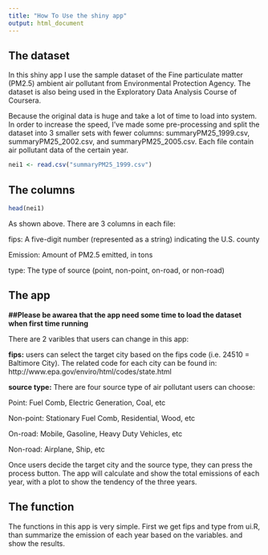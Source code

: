 ```yaml
---
title: "How To Use the shiny app"
output: html_document
---
```


## The dataset

In this shiny app I use the sample dataset of the Fine particulate matter (PM2.5) ambient air pollutant from Environmental Protection Agency. The dataset is also being used in the Exploratory Data Analysis Course of Coursera.

Because the original data is huge and take a lot of time to load into system. In order to increase the speed, I've made some pre-processing and split the dataset into 3 smaller sets with fewer columns: summaryPM25_1999.csv, summaryPM25_2002.csv, and summaryPM25_2005.csv. Each file contain air pollutant data of the certain year.

```r
nei1 <- read.csv("summaryPM25_1999.csv")
```

## The columns

```r
head(nei1)
```

As shown above. There are 3 columns in each file:

fips: A five-digit number (represented as a string) indicating the U.S. county 

Emission: Amount of PM2.5 emitted, in tons

type: The type of source (point, non-point, on-road, or non-road)

## The app

**##Please be awarea that the app need some time to load the dataset when first time running** 

There are 2 varibles that users can change in this app:

**fips:** 
users can select the target city based on the fips code (i.e. 24510 = Baltimore City). The related code for each city can be found in: http://www.epa.gov/enviro/html/codes/state.html

**source type:** 
There are four source type of air pollutant users can choose:

Point: Fuel Comb, Electric Generation, Coal, etc

Non-point: Stationary Fuel Comb, Residential, Wood, etc

On-road: Mobile, Gasoline, Heavy Duty Vehicles, etc

Non-road: Airplane, Ship, etc

Once users decide the target city and the source type, they can press the process button. The app will calculate and show the total emissions of each year, with a plot to show the tendency of the three years.

## The function

The functions in this app is very simple. First we get fips and type from ui.R, than summarize the emission of each year based on the variables. and show the results.
